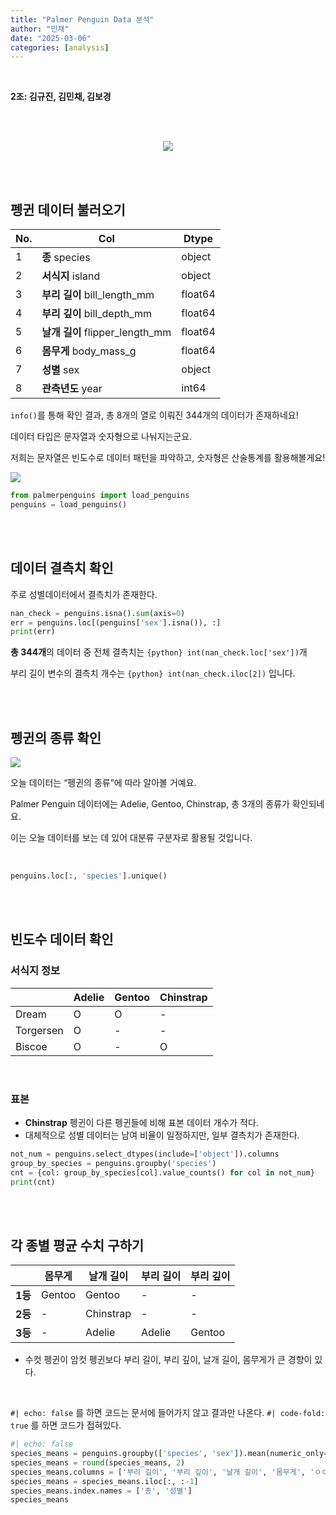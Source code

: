 ```yaml
---
title: "Palmer Penguin Data 분석"
author: "민채"
date: "2025-03-06"
categories: [analysis]
---
```


<br>

<p class="text-secondary">**2조: 김규진, 김민채, 김보경**<p>

<br>
<br>

<center>
![](https://encrypted-tbn0.gstatic.com/images?q=tbn:ANd9GcQ-s9aOENQqhR1UkpRSo_eFCnsE6tfTVT8lYQ&s)</center>

<br>
<br>


## 펭귄 데이터 불러오기


| No. | Col               | Dtype   |
|-----|-------------------|---------|
| 1   | **종** species           | object  |
| 2   | **서식지** island            | object  |
| 3   | **부리 길이** bill_length_mm    | float64 |
| 4   | **부리 깊이** bill_depth_mm     | float64 |
| 5   | **날개 길이** flipper_length_mm | float64 |
| 6   | **몸무게** body_mass_g       | float64 |
| 7   | **성별** sex               | object  |
| 8   | **관측년도** year              | int64   |

`info()`를 통해 확인 결과, 총 8개의 열로 이뤄진 344개의 데이터가 존재하네요!

데이터 타입은 문자열과 숫자형으로 나눠지는군요.

저희는 문자열은 빈도수로 데이터 패턴을 파악하고, 숫자형은 산술통계를 활용해볼게요!

   
![](https://allisonhorst.github.io/palmerpenguins/reference/figures/culmen_depth.png)

```python
from palmerpenguins import load_penguins
penguins = load_penguins()
```

<br>
<br>

## 데이터 결측치 확인


주로 성별데이터에서 결측치가 존재한다.

```python
nan_check = penguins.isna().sum(axis=0)
err = penguins.loc[(penguins['sex'].isna()), :]
print(err)
```

**총 344개**의 데이터 중 전체 결측치는 `{python} int(nan_check.loc['sex'])`개

부리 길이 변수의 결측치 개수는 `{python} int(nan_check.iloc[2])` 입니다.


<br>
<br>

## 펭귄의 종류 확인

![](https://forum.posit.co/uploads/default/original/3X/0/b/0ba5d8b2b0621630afc7a53dcff5975ec693d05b.png)


오늘 데이터는 "펭귄의 종류"에 따라 알아볼 거예요.

Palmer Penguin 데이터에는 Adelie, Gentoo, Chinstrap, 총 3개의 종류가 확인되네요.

이는 오늘 데이터를 보는 데 있어 대분류 구분자로 활용될 것입니다.

<br>


```python
penguins.loc[:, 'species'].unique()

```

<br>
<br>



## 빈도수 데이터 확인

### 서식지 정보

  |  |**Adelie**|**Gentoo**|**Chinstrap**|
  |----|---------|--------|----|
  |Dream|O|O|-|
  |Torgersen|O|-|-|
  |Biscoe|O|-|O|

<br>

### 표본

- **Chinstrap** 펭귄이 다른 펭귄들에 비해 표본 데이터 개수가 적다.
- 대체적으로 성별 데이터는 남여 비율이 일정하지만, 일부 결측치가 존재한다.


```python
not_num = penguins.select_dtypes(include=['object']).columns
group_by_species = penguins.groupby('species')
cnt = {col: group_by_species[col].value_counts() for col in not_num}
print(cnt)
```

<br>
<br>

## 각 종별 평균 수치 구하기

||몸무게|날개 길이|부리 길이|부리 깊이|
|----| ---- |----|----| ----|
|**1등**| Gentoo |  Gentoo | -  |   - |
|**2등**| - | Chinstrap|-  |   - |
|**3등**|- | Adelie | Adelie | Gentoo |

- 수컷 펭귄이 암컷 펭귄보다 부리 길이, 부리 깊이, 날개 길이, 몸무게가 큰 경향이 있다.

<br>

`#| echo: false` 를 하면 코드는 문서에 들어가지 않고 결과만 나온다.
`#| code-fold: true` 를 하면 코드가 접혀있다.

```python
#| echo: false
species_means = penguins.groupby(['species', 'sex']).mean(numeric_only=True)
species_means = round(species_means, 2)
species_means.columns = ['부리 길이', '부리 깊이', '날개 길이', '몸무게', 'ㅇㅇ']
species_means = species_means.iloc[:, :-1]
species_means.index.names = ['종', '성별']
species_means
```

<br>
<br>


